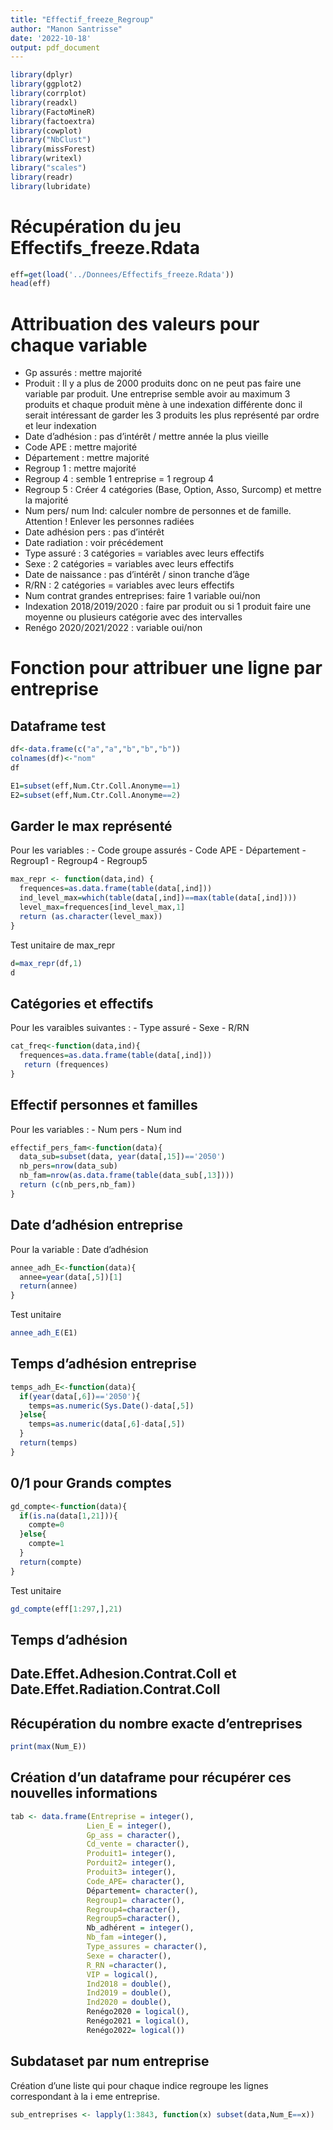 ```yaml
---
title: "Effectif_freeze_Regroup"
author: "Manon Santrisse"
date: '2022-10-18'
output: pdf_document
---
```



```r
library(dplyr)
library(ggplot2)
library(corrplot)
library(readxl)
library(FactoMineR)
library(factoextra)
library(cowplot)
library("NbClust")
library(missForest)
library(writexl)
library("scales")
library(readr)
library(lubridate)
```


# Récupération du jeu Effectifs_freeze.Rdata
```r
eff=get(load('../Donnees/Effectifs_freeze.Rdata'))
head(eff)
```


# Attribuation des valeurs pour chaque variable

- Gp assurés : mettre majorité
- Produit : Il y a plus de 2000 produits donc on ne peut pas faire une variable par produit. Une entreprise semble avoir au maximum 3 produits et chaque produit mène à une indexation différente donc il serait intéressant de garder les 3 produits les plus représenté par ordre et leur indexation
- Date d'adhésion : pas d'intérêt / mettre année la plus vieille
- Code APE : mettre majorité
- Département : mettre majorité
- Regroup 1 : mettre majorité
- Regroup 4 : semble 1 entreprise = 1 regroup 4
- Regroup 5 : Créer 4 catégories (Base, Option, Asso, Surcomp) et mettre la majorité
- Num pers/ num Ind: calculer nombre de personnes et de famille. Attention ! Enlever les personnes radiées
- Date adhésion pers : pas d'intérêt
- Date radiation : voir précédement
- Type assuré : 3 catégories = variables avec leurs effectifs
- Sexe : 2 catégories = variables avec leurs effectifs
- Date de naissance : pas d'intérêt / sinon tranche d'âge
- R/RN : 2 catégories = variables avec leurs effectifs
- Num contrat grandes entreprises: faire 1 variable oui/non
- Indexation 2018/2019/2020 : faire par produit ou si 1 produit faire une moyenne ou plusieurs catégorie avec des intervalles
- Renégo 2020/2021/2022 : variable oui/non


# Fonction pour attribuer une ligne par entreprise

## Dataframe test
```r
df<-data.frame(c("a","a","b","b","b"))
colnames(df)<-"nom"
df
```


```r
E1=subset(eff,Num.Ctr.Coll.Anonyme==1)
E2=subset(eff,Num.Ctr.Coll.Anonyme==2)
```


## Garder le max représenté
Pour les variables :
- Code groupe assurés
- Code APE
- Département
- Regroup1
- Regroup4
- Regroup5

```r
max_repr <- function(data,ind) {
  frequences=as.data.frame(table(data[,ind]))
  ind_level_max=which(table(data[,ind])==max(table(data[,ind])))
  level_max=frequences[ind_level_max,1]
  return (as.character(level_max))
}
```

Test unitaire de max_repr
```r
d=max_repr(df,1)
d
```

## Catégories et effectifs
Pour les varaibles suivantes :
- Type assuré
- Sexe
- R/RN

```r
cat_freq<-function(data,ind){
  frequences=as.data.frame(table(data[,ind]))
   return (frequences)
}
```

## Effectif personnes et familles
Pour les variables :
- Num pers
- Num ind

```r
effectif_pers_fam<-function(data){
  data_sub=subset(data, year(data[,15])=='2050')
  nb_pers=nrow(data_sub)
  nb_fam=nrow(as.data.frame(table(data_sub[,13])))
  return (c(nb_pers,nb_fam))
}
```

## Date d'adhésion entreprise
Pour la variable :
Date d'adhésion
```r
annee_adh_E<-function(data){
  annee=year(data[,5])[1]
  return(annee)
}
```

Test unitaire
```r
annee_adh_E(E1)
```

## Temps d'adhésion entreprise

```r
temps_adh_E<-function(data){
  if(year(data[,6])=='2050'){
    temps=as.numeric(Sys.Date()-data[,5])
  }else{
    temps=as.numeric(data[,6]-data[,5])
  }
  return(temps)
}
```

## 0/1 pour Grands comptes

```r
gd_compte<-function(data){
  if(is.na(data[1,21])){
    compte=0
  }else{
    compte=1
  }
  return(compte)
}
```


Test unitaire
```r
gd_compte(eff[1:297,],21)
```

## Temps d'adhésion


## Date.Effet.Adhesion.Contrat.Coll et Date.Effet.Radiation.Contrat.Coll

  


















## Récupération du nombre exacte d'entreprises
```r
print(max(Num_E))

```


## Création d'un dataframe pour récupérer ces nouvelles informations

```r
tab <- data.frame(Entreprise = integer(),
                 Lien_E = integer(),
                 Gp_ass = character(),
                 Cd_vente = character(),
                 Produit1= integer(),
                 Porduit2= integer(),
                 Produit3= integer(),
                 Code_APE= character(),
                 Département= character(),
                 Regroup1= character(),
                 Regroup4=character(),
                 Regroup5=character(),
                 Nb_adhérent = integer(),
                 Nb_fam =integer(),
                 Type_assures = character(),
                 Sexe = character(),
                 R_RN =character(),
                 VIP = logical(),
                 Ind2018 = double(),
                 Ind2019 = double(),
                 Ind2020 = double(),
                 Renégo2020 = logical(),
                 Renégo2021 = logical(),
                 Renégo2022= logical())

```                 
                 
                 
## Subdataset par num entreprise
Création d'une liste qui pour chaque indice regroupe les lignes correspondant à la i eme entreprise.

```r
sub_entreprises <- lapply(1:3843, function(x) subset(data,Num_E==x)) 

```


























